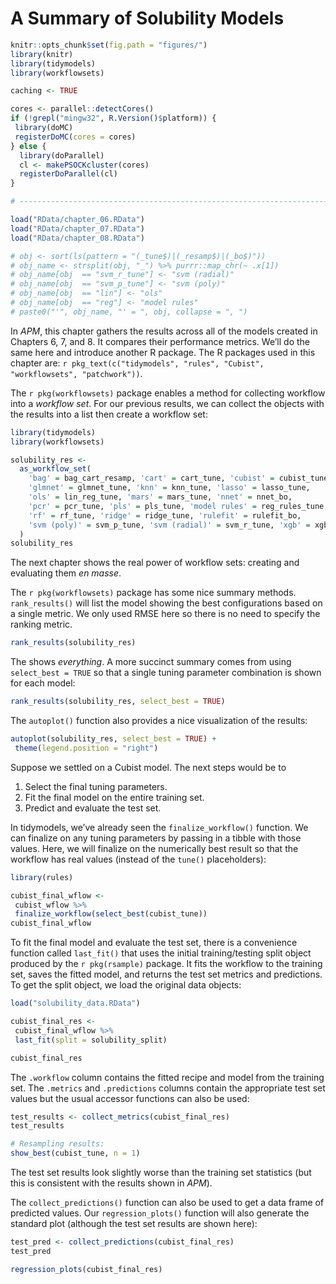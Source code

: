 # A Summary of Solubility Models


```r
knitr::opts_chunk$set(fig.path = "figures/")
library(knitr)
library(tidymodels)
library(workflowsets)

caching <- TRUE

cores <- parallel::detectCores()
if (!grepl("mingw32", R.Version()$platform)) {
 library(doMC)
 registerDoMC(cores = cores)
} else {
  library(doParallel)
  cl <- makePSOCKcluster(cores)
  registerDoParallel(cl)
}

# ------------------------------------------------------------------------------

load("RData/chapter_06.RData")
load("RData/chapter_07.RData")
load("RData/chapter_08.RData")

# obj <- sort(ls(pattern = "(_tune$)|(_resamp$)|(_bo$)"))
# obj_name <- strsplit(obj, "_") %>% purrr::map_chr(~ .x[1])
# obj_name[obj  == "svm_r_tune"] <- "svm (radial)"
# obj_name[obj  == "svm_p_tune"] <- "svm (poly)"
# obj_name[obj  == "lin"] <- "ols"
# obj_name[obj  == "reg"] <- "model rules"
# paste0("'", obj_name, "' = ", obj, collapse = ", ")
```

In _APM_, this chapter gathers the results across all of the models created in Chapters 6, 7, and 8. It compares their performance metrics. We'll do the same here and introduce another R package. The R packages used in this chapter are: `r pkg_text(c("tidymodels", "rules", "Cubist", "workflowsets", "patchwork"))`. 

The `r pkg(workflowsets)` package enables a method for collecting workflow into a _workflow set_. For our previous results, we can collect the objects with the results into a list then create a workflow set:

```r
library(tidymodels)
library(workflowsets)

solubility_res <- 
  as_workflow_set(
    'bag' = bag_cart_resamp, 'cart' = cart_tune, 'cubist' = cubist_tune, 
    'glmnet' = glmnet_tune, 'knn' = knn_tune, 'lasso' = lasso_tune, 
    'ols' = lin_reg_tune, 'mars' = mars_tune, 'nnet' = nnet_bo, 
    'pcr' = pcr_tune, 'pls' = pls_tune, 'model rules' = reg_rules_tune, 
    'rf' = rf_tune, 'ridge' = ridge_tune, 'rulefit' = rulefit_bo, 
    'svm (poly)' = svm_p_tune, 'svm (radial)' = svm_r_tune, 'xgb' = xgb_bo
  )
solubility_res
```

The next chapter shows the real power of workflow sets: creating and evaluating them _en masse_. 

The `r pkg(workflowsets)` package has some nice summary methods. `rank_results()` will list the model showing the best configurations based on a single metric. We only used RMSE here so there is no need to specify the ranking metric.

```r
rank_results(solubility_res)
```
The shows _everything_. A more succinct summary comes from using `select_best = TRUE` so that a single tuning parameter combination is shown for each model: 

```r
rank_results(solubility_res, select_best = TRUE)
```

The `autoplot()` function also provides a nice visualization of the results:

```r
autoplot(solubility_res, select_best = TRUE) +
 theme(legend.position = "right")
```

Suppose we settled on a Cubist model. The next steps would be to

 1. Select the final tuning parameters.
 1. Fit the final model on the entire training set. 
 1. Predict and evaluate the test set. 

In tidymodels, we've already seen the `finalize_workflow()` function. We can finalize on any tuning parameters by passing in a tibble with those values. Here, we will finalize on the numerically best result so that the workflow has real values (instead of the `tune()` placeholders):

```r
library(rules)

cubist_final_wflow <- 
 cubist_wflow %>% 
 finalize_workflow(select_best(cubist_tune))
cubist_final_wflow
```

To fit the final model and evaluate the test set, there is a convenience function called `last_fit()` that uses the initial training/testing split object produced by the `r pkg(rsample)` package. It fits the workflow to the training set, saves the fitted model, and returns the test set metrics and predictions. To get the split object, we load the original data objects:

```r
load("solubility_data.RData")

cubist_final_res <- 
 cubist_final_wflow %>% 
 last_fit(split = solubility_split)

cubist_final_res
```

The `.workflow` column contains the fitted recipe and model from the training set. The `.metrics` and `.predictions` columns contain the appropriate test set values but the usual accessor functions can also be used: 

```r
test_results <- collect_metrics(cubist_final_res)
test_results

# Resampling results:
show_best(cubist_tune, n = 1)
```

The test set results look slightly worse than the training set statistics (but this is consistent with the results shown in _APM_). 

The `collect_predictions()` function can also be used to get a data frame of predicted values. Our `regression_plots()` function will also generate the standard plot (although the test set results are shown here):

```r
test_pred <- collect_predictions(cubist_final_res)
test_pred

regression_plots(cubist_final_res)
```

